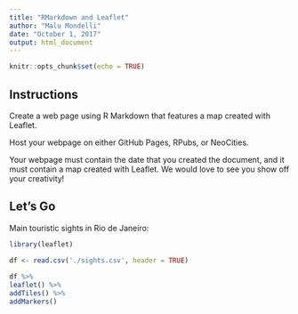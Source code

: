 ```yaml
---
title: "RMarkdown and Leaflet"
author: "Malu Mondelli"
date: "October 1, 2017"
output: html_document
---
```


```r
knitr::opts_chunk$set(echo = TRUE)
```

## Instructions

Create a web page using R Markdown that features a map created with Leaflet.

Host your webpage on either GitHub Pages, RPubs, or NeoCities.

Your webpage must contain the date that you created the document, and it must contain a map created with Leaflet. We would love to see you show off your creativity!

## Let's Go

Main touristic sights in Rio de Janeiro:

```r

library(leaflet)

df <- read.csv('./sights.csv', header = TRUE)
                
df %>%
leaflet() %>%
addTiles() %>%
addMarkers()

```

